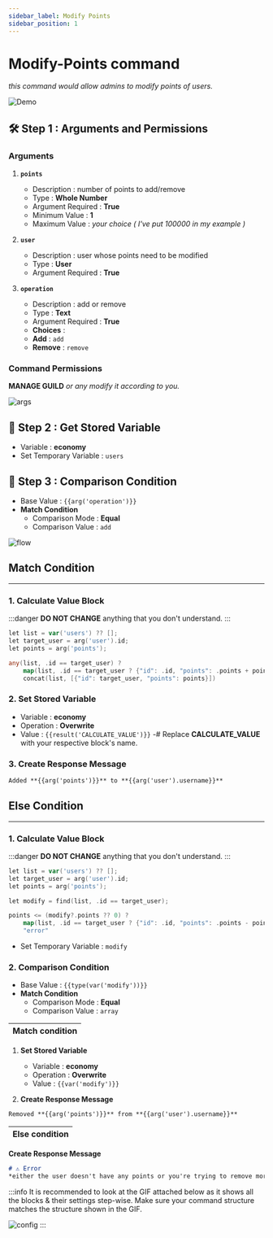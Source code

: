 ```yaml
---
sidebar_label: Modify Points
sidebar_position: 1
---
```



# Modify-Points command
*this command would allow admins to modify points of users.*

![Demo](../../static/flows/ModifyDemo.gif)  

## 🛠️ Step 1 : Arguments and Permissions
### Arguments
1. **`points`**
    - Description : number of points to add/remove
    - Type : **Whole Number**
    - Argument Required : **True**
    - Minimum Value : **1**
    - Maximum Value : *your choice ( I've put 100000 in my example )*

2. **`user`**
    - Description : user whose points need to be modified
    - Type : **User**
    - Argument Required : **True**

3. **`operation`**
    - Description : add or remove
    - Type : **Text**
    - Argument Required : **True**
    - **Choices** :
     - **Add** : `add`
     - **Remove** : `remove`

### Command Permissions
**MANAGE GUILD** *or any modify it according to you.*

![args](../../static/flows/Modify.gif)

## 📝 Step 2 : Get Stored Variable
- Variable : **economy**
- Set Temporary Variable : `users`

## 🔄️ Step 3 : Comparison Condition
- Base Value : `{{arg('operation')}}`
- **Match Condition**
  - Comparison Mode : **Equal**
  - Comparison Value : `add`

![flow](../../static/flows/modify.png)

## Match Condition <Match className="inline-svg" />
---
### 1. Calculate Value Block
:::danger
**DO NOT CHANGE** anything that you don't understand.
:::
```go title="Expression"
let list = var('users') ?? [];
let target_user = arg('user').id;
let points = arg('points');

any(list, .id == target_user) ?
    map(list, .id == target_user ? {"id": .id, "points": .points + points} : #) :
    concat(list, [{"id": target_user, "points": points}])
```

### 2. Set Stored Variable
- Variable : **economy**
- Operation : **Overwrite**
- Value : `{{result('CALCULATE_VALUE')}}`
-# Replace **CALCULATE_VALUE** with your respective block's name.

### 3. Create Response Message
```md title="📋 Copy or edit this, and put it into your response message."
Added **{{arg('points')}}** to **{{arg('user').username}}**
```

## Else Condition <Else className="inline-svg" />
---
### 1. Calculate Value Block
:::danger
**DO NOT CHANGE** anything that you don't understand.
:::
```go title="Expression"
let list = var('users') ?? [];
let target_user = arg('user').id;
let points = arg('points');

let modify = find(list, .id == target_user);

points <= (modify?.points ?? 0) ?
    map(list, .id == target_user ? {"id": .id, "points": .points - points} : #) :
    "error"
```
- Set Temporary Variable : `modify`

### 2. Comparison Condition
- Base Value : `{{type(var('modify'))}}`  
- **Match Condition**
  - Comparison Mode : **Equal**
  - Comparison Value : `array`

| **Match condition** <Match className="inline-svg" /> |
| :---: |
1. **Set Stored Variable**
    - Variable : **economy**
    - Operation : **Overwrite**
    - Value : `{{var('modify')}}`

2. **Create Response Message**
```md
Removed **{{arg('points')}}** from **{{arg('user').username}}**
```

| **Else condition** <Else className="inline-svg" /> |
| :---: |

**Create Response Message**  
```md title="📋 Copy or edit this, and put it into your response message."
# ⚠️ Error
*either the user doesn't have any points or you're trying to remove more points than what the user already has.*
```
:::info
It is recommended to look at the GIF attached below as it shows all the blocks & their settings step-wise.
Make sure your command structure matches the structure shown in the GIF.

![config](../../static/flows/ModifyConfig.gif)
:::